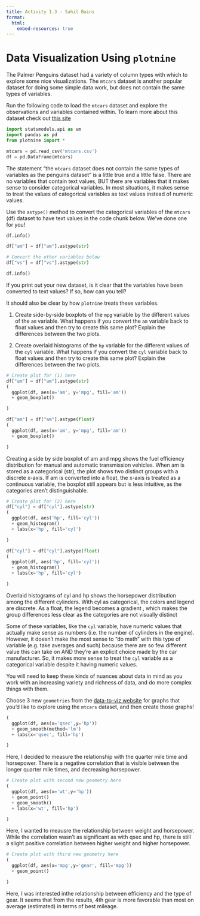 ```yaml
---
title: Activity 1.3 - Sahil Bains
format:
  html:
    embed-resources: true
---
```


# Data Visualization Using `plotnine`

The Palmer Penguins dataset had a variety of column types with which to explore some nice visualizations. The `mtcars` dataset is another popular dataset for doing some simple data work, but does not contain the same types of variables.

Run the following code to load the `mtcars` dataset and explore the observations and variables contained within. To learn more about this dataset check out [this site](https://stat.ethz.ch/R-manual/R-devel/library/datasets/html/mtcars.html)


```python
import statsmodels.api as sm
import pandas as pd
from plotnine import *

mtcars = pd.read_csv('mtcars.csv')
df = pd.DataFrame(mtcars)
```

The statement "the `mtcars` dataset does not contain the same types of variables as the penguins dataset" is a little true and a little false. There are no variables that contain text values, BUT there are variables that it makes sense to consider categorical variables. In most situations, it makes sense to treat the values of categorical variables as text values instead of numeric values.

Use the `astype()` method to convert the categorical variables of the `mtcars` (df) dataset to have text values in the code chunk below. We've done one for you!

```python
df.info()
```


```python
df["am"] = df["am"].astype(str)

# Convert the other variables below
df["vs"] = df["vs"].astype(str)

df.info()
```

If you print out your new dataset, is it clear that the variables have been converted to text values? If so, how can you tell?

It should also be clear by how `plotnine` treats these variables.

1. Create side-by-side boxplots of the `mpg` variable by the different values of the `am` variable. What happens if you convert the `am` variable back to float values and then try to create this same plot? Explain the differences between the two plots.

2. Create overlaid histograms of the `hp` variable for the different values of the `cyl` variable. What happens if you convert the `cyl` variable back to float values and then try to create this same plot? Explain the differences between the two plots.


```python
# Create plot for (1) here
df["am"] = df["am"].astype(str)
(
  ggplot(df, aes(x='am', y='mpg', fill='am'))
  + geom_boxplot()

)
```


```python
df["am"] = df["am"].astype(float)
(
  ggplot(df, aes(x='am', y='mpg', fill='am'))
  + geom_boxplot()

)
```

Creating a side by side boxplot of am and mpg shows the fuel efficiency distribution for manual and automatic transmission vehicles. When am is stored as a categorical (str), the plot shows two distinct groups with a discrete x-axis. If am is converted into a float, the x-axis is treated as a continuous variable, the boxplot still appears but is less intuitive, as the categories aren't distinguishable.

```python
# Create plot for (2) here
df["cyl"] = df["cyl"].astype(str)
(
  ggplot(df, aes('hp', fill='cyl'))
  + geom_histogram()
  + labs(x='hp', fill='cyl')

)
```


```python
df["cyl"] = df["cyl"].astype(float)
(
  ggplot(df, aes('hp', fill='cyl'))
  + geom_histogram()
  + labs(x='hp', fill='cyl')

)
```

Overlaid histograms of cyl and hp shows the horsepower distribution among the different cylinders. With cyl as categorical, the colors and legend are discrete. As a float, the legend becomes a gradient , which makes the group differences less clear as the categories are not visually distinct



Some of these variables, like the `cyl` variable, have numeric values that actually make sense as numbers (i.e. the number of cylinders in the engine). However, it doesn't make the most sense to "do math" with this type of variable (e.g. take averages and such) because there are so few different value this can take on AND they're an explicit choice made by the car manufacturer. So, it makes more sense to treat the `cyl` variable as a categorical variable despite it having numeric values.

You will need to keep these kinds of nuances about data in mind as you work with an increasing variety and richness of data, and do more complex things with them.

Choose 3 new `geometries` from the [data-to-viz website](https://www.data-to-viz.com/) for graphs that you'd like to explore using the `mtcars` dataset, and then create those graphs!


```python


(
  ggplot(df, aes(x='qsec',y='hp'))
  + geom_smooth(method='lm')
  + labs(x='qsec', fill='hp')

)
```
Here, I decided to measure the relationship with the quarter mile time and horsepower. There is a negative correlation that is visible between the longer quarter mile times, and decreasing horsepower.

```python
# Create plot with second new geometry here
(
  ggplot(df, aes(x='wt',y='hp'))
  + geom_point()
  + geom_smooth()
  + labs(x='wt', fill='hp')

)
```
Here, I wanted to meausre the relationship between weight and horsepower. While the correlation wasn't as significant as with qsec and hp, there is still a slight positive correlation between higher weight and higher horsepower.


```python
# Create plot with third new geometry here
(
  ggplot(df, aes(x='mpg',y='gear', fill='mpg'))
  + geom_point()

)
```
Here, I was interested inthe relationship between efficiency and the type of gear. It seems that from the results, 4th gear is more favorable than most on average (estimated) in terms of best mileage.